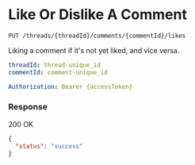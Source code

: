 # Like Or Dislike A Comment

`PUT /threads/{threadId}/comments/{commentId}/likes`

Liking a comment if it's not yet liked, and vice versa.

```yaml title="Path Params"
threadId: thread-unique_id
commentId: comment-unique_id
```

```yaml title="Headers"
Authorization: Bearer {accessToken}
```

### Response

<Success>200 OK</Success>

```json title="Response Body"
{
  "status": "success"
}
```
